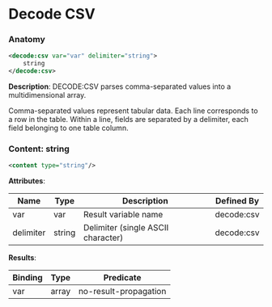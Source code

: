 # Decode CSV

### Anatomy

```xml
<decode:csv var="var" delimiter="string">
    string
</decode:csv>
```

 **Description**:
 DECODE:CSV parses comma-separated values into a multidimensional array.

Comma-separated values represent tabular data. Each line corresponds to a row in the table. Within a line, fields are separated by a delimiter, each field belonging to one table column.

### Content: string

```xml
<content type="string"/>
```

**Attributes**:

| Name | Type | Description | Defined By |
| ---- | ---- | ----------- | ---------- |
| var | var | Result variable name | decode:csv |
| delimiter | string | Delimiter (single ASCII character) | decode:csv |


**Results**:

| Binding | Type | Predicate |
| ------- | ---- | --------- |
| var | array | no-result-propagation |


